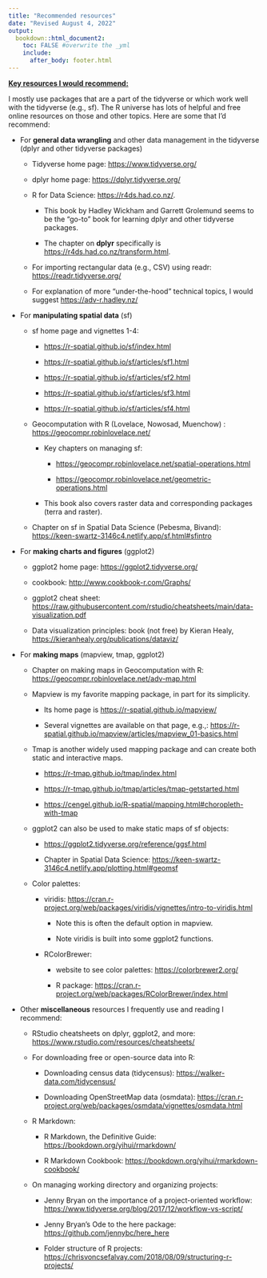 ```yaml
---
title: "Recommended resources"
date: "Revised August 4, 2022"
output: 
  bookdown::html_document2:
    toc: FALSE #overwrite the _yml
    include: 
      after_body: footer.html
---
```


[**Key resources I would recommend:**]{.underline}

I mostly use packages that are a part of the tidyverse or which work well with the tidyverse (e.g., sf). The R universe has lots of helpful and free online resources on those and other topics. Here are some that I'd recommend:

-   For **general data wrangling** and other data management in the tidyverse (dplyr and other tidyverse packages)

    -   Tidyverse home page: <https://www.tidyverse.org/>

    -   dplyr home page: <https://dplyr.tidyverse.org/>

    -   R for Data Science: <https://r4ds.had.co.nz/>.

        -   This book by Hadley Wickham and Garrett Grolemund seems to be the "go-to" book for learning dplyr and other tidyverse packages.

        -   The chapter on **dplyr** specifically is <https://r4ds.had.co.nz/transform.html>.

    -   For importing rectangular data (e.g., CSV) using readr: <https://readr.tidyverse.org/>

    -   For explanation of more "under-the-hood" technical topics, I would suggest <https://adv-r.hadley.nz/>

-   For **manipulating spatial data** (sf)

    -   sf home page and vignettes 1-4:

        -   <https://r-spatial.github.io/sf/index.html>

        -   <https://r-spatial.github.io/sf/articles/sf1.html>

        -   <https://r-spatial.github.io/sf/articles/sf2.html>

        -   <https://r-spatial.github.io/sf/articles/sf3.html>

        -   <https://r-spatial.github.io/sf/articles/sf4.html>

    -   Geocomputation with R (Lovelace, Nowosad, Muenchow) : <https://geocompr.robinlovelace.net/>

        -   Key chapters on managing sf:

            -   <https://geocompr.robinlovelace.net/spatial-operations.html>

            -   <https://geocompr.robinlovelace.net/geometric-operations.html>

        -   This book also covers raster data and corresponding packages (terra and raster).

    -   Chapter on sf in Spatial Data Science (Pebesma, Bivand): <https://keen-swartz-3146c4.netlify.app/sf.html#sfintro>

-   For **making charts and figures** (ggplot2)

    -   ggplot2 home page: <https://ggplot2.tidyverse.org/>

    -   cookbook: <http://www.cookbook-r.com/Graphs/>

    -   ggplot2 cheat sheet: <https://raw.githubusercontent.com/rstudio/cheatsheets/main/data-visualization.pdf>

    -   Data visualization principles: book (not free) by Kieran Healy, <https://kieranhealy.org/publications/dataviz/>

-   For **making maps** (mapview, tmap, ggplot2)

    -   Chapter on making maps in Geocomputation with R: <https://geocompr.robinlovelace.net/adv-map.html>

    -   Mapview is my favorite mapping package, in part for its simplicity.

        -   Its home page is <https://r-spatial.github.io/mapview/>

        -   Several vignettes are available on that page, e.g.,: <https://r-spatial.github.io/mapview/articles/mapview_01-basics.html>

    -   Tmap is another widely used mapping package and can create both static and interactive maps.

        -   <https://r-tmap.github.io/tmap/index.html>

        -   <https://r-tmap.github.io/tmap/articles/tmap-getstarted.html>

        -   <https://cengel.github.io/R-spatial/mapping.html#choropleth-with-tmap>

    -   ggplot2 can also be used to make static maps of sf objects:

        -   <https://ggplot2.tidyverse.org/reference/ggsf.html>

        -   Chapter in Spatial Data Science: <https://keen-swartz-3146c4.netlify.app/plotting.html#geomsf>

    -   Color palettes:

        -   viridis: <https://cran.r-project.org/web/packages/viridis/vignettes/intro-to-viridis.html>

            -   Note this is often the default option in mapview.

            -   Note viridis is built into some ggplot2 functions.

        -   RColorBrewer:

            -   website to see color palettes: [https://colorbrewer2.org/](https://colorbrewer2.org/#type=sequential&scheme=BuGn&n=3)

            -   R package: <https://cran.r-project.org/web/packages/RColorBrewer/index.html>

-   Other **miscellaneous** resources I frequently use and reading I recommend:

    -   RStudio cheatsheets on dplyr, ggplot2, and more: <https://www.rstudio.com/resources/cheatsheets/>

    -   For downloading free or open-source data into R:

        -   Downloading census data (tidycensus): <https://walker-data.com/tidycensus/>

        -   Downloading OpenStreetMap data (osmdata): <https://cran.r-project.org/web/packages/osmdata/vignettes/osmdata.html>

    -   R Markdown:

        -   R Markdown, the Definitive Guide: <https://bookdown.org/yihui/rmarkdown/>

        -   R Markdown Cookbook: <https://bookdown.org/yihui/rmarkdown-cookbook/>

    -   On managing working directory and organizing projects:

        -   Jenny Bryan on the importance of a project-oriented workflow: <https://www.tidyverse.org/blog/2017/12/workflow-vs-script/>

        -   Jenny Bryan's Ode to the here package: <https://github.com/jennybc/here_here>

        -   Folder structure of R projects: <https://chrisvoncsefalvay.com/2018/08/09/structuring-r-projects/>

